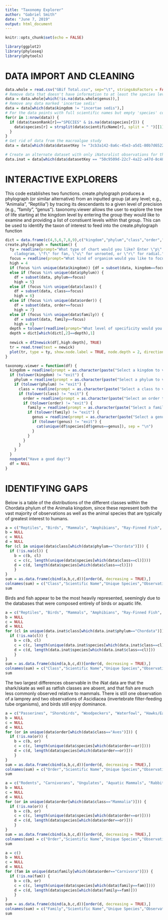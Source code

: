 ---
title: "Taxonomy Explorer"
author: "Gabriel Smith"
date: "June 7, 2019"
output: html_document
---

```{r setup, include=FALSE}
knitr::opts_chunk$set(echo = FALSE)
```

```{r}
library(ggplot2)
library(phyloseq)
library(phytools)
```

# DATA IMPORT AND CLEANING

```{r}
data.whole = read.csv("GBif Total.csv", sep="\t", stringsAsFactors = FALSE, na.strings = "")
# Remove data that doesn't have information to at least the species level
data = data.whole[which(!is.na(data.whole$genus)),]
# Remove any data marked 'incertae sedis'
data = data[which(data$kingdom != "incertae sedis"),]
# For the data points with full scientific names but empty 'species' columns, derive the species name from the scientific name
for(r in 1:nrow(data)) {
  if (data$taxonRank[r]=="SPECIES" & is.na(data$species[r])) {
    data$species[r] = strsplit(data$scientificName[r], split = " ")[[1]][2]
  }
}
# Get rid of data from the macroalgae study
data = data[which(data$datasetKey != "3cb3a142-8a6c-45e3-a5d1-80b7d6522ad7"),]

# Create an alternate dataset with only iNaturalist observations for the purpose of examining the species distributions that arise from a more-or-less unbiased citizen science program. There are 15,985 observations in total.
data.inat = data[which(data$datasetKey == "50c9509d-22c7-4a22-a47d-8c48425ef4a7"),]
```

# INTERACTIVE EXPLORERS

This code establishes two functions. 
create.phylograph produces a phylograph (or similar alternative) from an inputted group (at any level; e.g., "Animalia", "Reptilia") by tracing its descendants to a given level of precision (e.g., "family", "genus").
taxonomy.viewer allows the user to explore the tree of life starting at the kingdom level by entering the group they would like to examine and providing a list of constiuent levels within that group. This can be used to identify the taxon of interest to feed into the create.phylograph function

```{r}
dict = data.frame(c(4,5,6,7,8,9),c("kingdom","phylum","class","order","family","genus"))
create.phylograph = function() {
  ty = readline(prompt="What type of chart would you like? Enter \"p\" for phylograph, \"c\" for 
    cladogram, \"f\" for fan, \"u\" for unrooted, or \"r\" for radial.")
  focus = readline(prompt="What kind of organism would you like to focus on? (case-sensitive)")
  high = 4
  if (focus %in% unique(data$kingdom)) {df = subset(data, kingdom==focus)}
  else if (focus %in% unique(data$phylum)) {
    df = subset(data, phylum==focus)
    high = 5}
  else if (focus %in% unique(data$class)) {
    df = subset(data, class==focus)
    high = 6}
  else if (focus %in% unique(data$order)) {
    df = subset(data, order==focus)
    high = 7}
  else if (focus %in% unique(data$family)) {
    df = subset(data, family==focus)
    high = 8}
  depth = tolower(readline(prompt="What level of specificity would you like to see the data of?"))
  depth = dict[which(dict[,2]==depth),1]
  
  newick = df2newick(df[,high:depth], TRUE)
  tr = read.tree(text = newick)
  plot(tr, type = ty, show.node.label = TRUE, node.depth = 2, direction = "downwards", srt = 45)
}

taxonomy.viewer = function(df) {
  kingdom = readline(prompt = as.character(paste("Select a kingdom to view or enter \"exit\" to leave. \n", cat(unique(df$kingdom), sep = "\n"))))
  if (tolower(kingdom) != "exit") {
    phylum = readline(prompt = as.character(paste("Select a phylum to view or enter \"exit\" to leave. \n", cat(unique(df$phylum[df$kingdom==kingdom]), sep = "\n"))))
    if (tolower(phylum) != "exit") {
      class = readline(prompt = as.character(paste("Select a class to view or enter \"exit\" to leave. \n", cat(unique(df$class[df$phylum==phylum]), sep = "\n"))))
      if (tolower(class) != "exit") {
        order = readline(prompt = as.character(paste("Select an order to view or enter \"exit\" to leave. \n", cat(unique(df$order[df$class==class]), sep = "\n"))))
        if (tolower(order) != "exit") {
          family = readline(prompt = as.character(paste("Select a family to view or enter \"exit\" to leave. \n", cat(unique(df$family[df$order==order]), sep = "\n"))))
          if (tolower(family) != "exit") {
            genus = readline(prompt = as.character(paste("Select a genus to view or enter \"exit\" to leave. \n", cat(unique(df$genus[df$family==family]), sep = "\n"))))
            if (tolower(genus) != "exit") {
              cat(unique(df$species[df$genus==genus]), sep = "\n")
            }
          }
        }
      }
    }
  }
  noquote("Have a good day!")
  df = NULL
}
```

# IDENTIFYING GAPS

Below is a table of the distributions of the different classes within the Chordata phylum of the Animalia kingdom, since these represent both the vast majority of observations as well as the animal species that are typically of greatest interest to humans. 

```{r classes of chordata - full data}
a = c("Reptiles", "Birds", "Mammals", "Amphibians", "Ray-Finned Fish", "Lampreys", "Filter-Feeders", "Sharks/Skates", "Ratfish")
b = NULL
c = NULL
d = NULL
for (cl in unique(data$class[which(data$phylum=="Chordata")])) {
  if (!is.na(cl)) {
    b = c(b, cl)
    c = c(c, length(unique(data$species[which(data$class==cl)])))
    d = c(d, length(data$species[which(data$class==cl)]))
    }
}
sum = as.data.frame(cbind(a,b,c,d))[order(d, decreasing = TRUE),]
colnames(sum) = c("Class","Scientific Name","Unique Species","Observations")
sum
```

Birds and fish appear to be the most heavily represented, seemingly due to the databases that were composed entirely of birds or aquatic life.

```{r classes of chordata - iNat}
a = c("Reptiles", "Birds", "Mammals", "Amphibians", "Ray-Finned Fish", "Lampreys", "Filter-Feeders")
b = NULL
c = NULL
d = NULL
for (cl in unique(data.inat$class[which(data.inat$phylum=="Chordata")])) {
  if (!is.na(cl)) {
    b = c(b, cl)
    c = c(c, length(unique(data.inat$species[which(data.inat$class==cl)])))
    d = c(d, length(data.inat$species[which(data.inat$class==cl)]))
    }
}
sum = as.data.frame(cbind(a,b,c,d))[order(d, decreasing = TRUE),]
colnames(sum) = c("Class","Scientific Name","Unique Species","Observations")
sum
```

The two largest differences observable in the iNat data are that the shark/skate as well as ratfish classes are absent, and that fish are much less commonly observed relative to mammals. There is still one observation of a lamprey and two observations of Ascidiacea (invertebrate filter-feeding tube organisms), and birds still enjoy dominance.

```{r orders of birds}
a = c("Passerines", "Shorebirds", "Woodpeckers", "Waterfowl", "Hawks/Eagles/Vultures", "Pelicans", "Landfowl (Chickens etc.)", "Gannets (Cormorants)", "Doves/Pigeons", "Hummingbirds/Swifts", "Owls", "Cranes/Coots/Rails", "Loons", "Kingfishers", "Grebes", "Falcons", "Nighthawks/Nightjars")
b = NULL
c = NULL
d = NULL
for (or in unique(data$order[which(data$class=="Aves")])) {
  if (!is.na(or)) {
    b = c(b, or)
    c = c(c, length(unique(data$species[which(data$order==or)])))
    d = c(d, length(data$species[which(data$order==or)]))
    }
}
sum = as.data.frame(cbind(a,b,c,d))[order(d, decreasing = TRUE),]
colnames(sum) = c("Order","Scientific Name","Unique Species","Observations")
sum
```

```{r orders of mammals}
a = c("Rodents", "Carnivorans", "Ungulates", "Aquatic Mammals", "Rabbits", "Bats")
b = NULL
c = NULL
d = NULL
for (or in unique(data$order[which(data$class=="Mammalia")])) {
  if (!is.na(or)) {
    b = c(b, or)
    c = c(c, length(unique(data$species[which(data$order==or)])))
    d = c(d, length(data$species[which(data$order==or)]))
    }
}
sum = as.data.frame(cbind(a,b,c,d))[order(d, decreasing = TRUE),]
colnames(sum) = c("Order","Scientific Name","Unique Species","Observations")
sum
```

```{r families of carnovorans}
a = c()
b = NULL
c = NULL
d = NULL
for (fam in unique(data$family[which(data$order=="Carnivora")])) {
  if (!is.na(fam)) {
    b = c(b, or)
    c = c(c, length(unique(data$species[which(data$family==fam)])))
    d = c(d, length(data$species[which(data$family==fam)]))
    }
}
sum = as.data.frame(cbind(a,b,c,d))[order(d, decreasing = TRUE),]
colnames(sum) = c("Family","Scientific Name","Unique Species","Observations")
sum
```